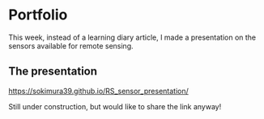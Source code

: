 # Portfolio

This week, instead of a learning diary article, I made a presentation on the sensors available for remote sensing.

## The presentation

<https://sokimura39.github.io/RS_sensor_presentation/>

Still under construction, but would like to share the link anyway!

